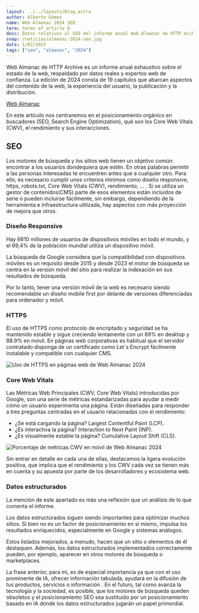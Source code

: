 ```yaml
---
layout: ../../layouts/Blog.astro
author: Alberto Gómez
name: Web Almanac 2024 SEO
term: terms of article 8
desc: Datos relativos al SEO del informe anual Web Almanac de HTTP Archive para el año 2024
snap: /noticias/almanac-2024-seo.jpg
date: 1/02/2025
tags: ["seo", "almanac", "2024"]
---
```



<IntroNoticia frontmatter={frontmatter} />

Web Almanac de HTTP Archive es un informe anual exhaustivo sobre el estado de la web, respaldado por datos reales 
y expertos web de confianza. La edición de 2024 consta de 19 capítulos que abarcan aspectos del contenido de la web, 
la experiencia del usuario, la publicación y la distribución.

<p class="text-center">
    <a href="https://almanac.httparchive.org/es/2024/" target="_blank" title="Web Almanac de HTTP Archive, informe 2024" class="btn btn-primary"> Web Almanac </a>
</p>


En este artículo nos centraremos en el posicionamiento orgánico en buscadores (SEO, Search Engine Optimization), qué son los
Core Web Vitals (CWV), el rendimiento y sus interacciones.


<h2>SEO</h2>

Los motores de búsqueda y los sitios web tienen un objetivo común: encontrar a los usuarios dondequiera que estén. En otras palabras
permitir a las personas interesadas te encuentren antes que a cualquier otro. Para ello, es necesario cumplir unos criterios mínimos
como diseño responsive, https, robots.txt, Core Web Vitals (CWV), rendimiento, ... . Si se utiliza un gestor de contenidos(CMS) parte de esos 
elementos están incluidos de serie o pueden incluirse fácilmente, sin embargo, dependiendo de la herramienta e infraestructura
utilizada, hay aspectos con más proyección de mejora que otros.

<h3>Diseño Responsive</h3>

Hay 6610 millones de usuarios de dispositivos móviles en todo el mundo, y el 69,4% de la población mundial utiliza un dispositivo móvil.

La búsqueda de Google considera que la compatibilidad con dispositivos móviles es un requisito desde 2015 y desde 2023
el motor de búsqueda se centra en la versión móvil del sitio para realizar la indexación en sus resultados de búsqueda.

Por lo tanto, tener una versión móvil de la web es necesario siendo recomendable un diseño mobile first por delante de versiones
diferenciadas para ordenador y móvil.

<h3>HTTPS</h3>

El uso de HTTPS como protocolo de encriptado y seguridad se ha mantenido
estable y sigue creciendo lentamente con un 89% en desktop y 88.9% en móvil. En páginas web corporativas es habitual que el 
servidor contratado disponga de un certificado como Let´s Encrypt fácilmente instalable y compatible con cualquier CMS.

<p class="img-blog">
    <Image src="/noticias/https-usage.png" alt="Uso de HTTPS en páginas web de Web Almanac 2024" class="img-fluid"/>
</p>

<h3>Core Web Vitals</h3>

Las Métricas Web Principales (CWV, Core Web Vitals) introducidas por Google, son una serie de métricas estandarizadas para ayudar a medir 
cómo un usuario experimenta una página. Están diseñadas para responder a tres preguntas centradas en el usuario relacionadas 
con el rendimiento:

<ul>
<li>¿Se está cargando la página? Largest Contentful Paint (LCP).</li>
<li>¿Es interactiva la página? Interaction to Next Paint (INP).</li>
<li>¿Es visualmente estable la página? Cumulative Layout Shift (CLS).</li>
</ul>

<p class="img-blog">
    <Image src="/noticias/percent-good-cwv-mobile.png" alt="Porcentaje de métricas CWV en móvil de Web Almanac 2024" class="img-fluid"/>
</p>

Sin entrar en detalle en cada una de ellas, destacamos la ligera evolución positiva, que implica que el rendimiento y los CWV
cada vez se tienen más en cuenta y su apuesta por parte de los desarrolladores y ecosistema web.

<h3>Datos estructurados</h3>

La mención de este apartado es más una reflexión que un análisis de lo que comenta el informe. 

Los datos estructurados siguen siendo importantes para optimizar muchos sitios. Si bien no es un factor de posicionamiento en sí mismo, 
impulsa los resultados enriquecidos, especialmente en Google y sistemas análogos.

Estos listados mejorados, a menudo, hacen que un sitio o elementos de él destaquen. Además, los datos estructurados 
implementados correctamente pueden, por ejemplo, aparecer en otros motores de búsqueda o marketplaces.

La frase anterior, para mi, es de especial importancia ya que con el uso prominente de IA, ofrecer información
tabulada, ayudará en la difusión de tus productos, servicios o información . En el futuro, tal como avanza la tecnología y la sociedad,
es posible, que los motores de búsqueda queden obsoletos y el posicionamiento SEO sea sustituido por un posicionamiento
basado en IA dónde los datos estructurados jugarán un papel primordial.
